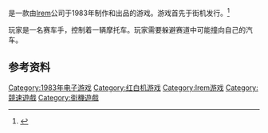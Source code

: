 {{NoteTA
| G1=Games
}}

{{vgname|疯狂赛车|ja=ジッピーレース， Zippy Race|en=MotoRace USA|diff=yes}}是一款由[[Irem|Irem]]公司于1983年制作和出品的游戏。游戏首先于街机发行。<ref name="NES">{{KLOV game|id=8758}}</ref>

玩家是一名赛车手，控制着一辆摩托车。玩家需要躲避赛道中可能撞向自己的汽车。

== 参考资料 ==
{{Reflist}}

{{DEFAULTSORT:Zippy Race}}
[[Category:1983年电子游戏|Category:1983年电子游戏]]
[[Category:红白机游戏|Category:红白机游戏]]
[[Category:Irem游戏|Category:Irem游戏]]
[[Category:競速遊戲|Category:競速遊戲]]
[[Category:街機遊戲|Category:街機遊戲]]

{{Racing-videogame-stub}}